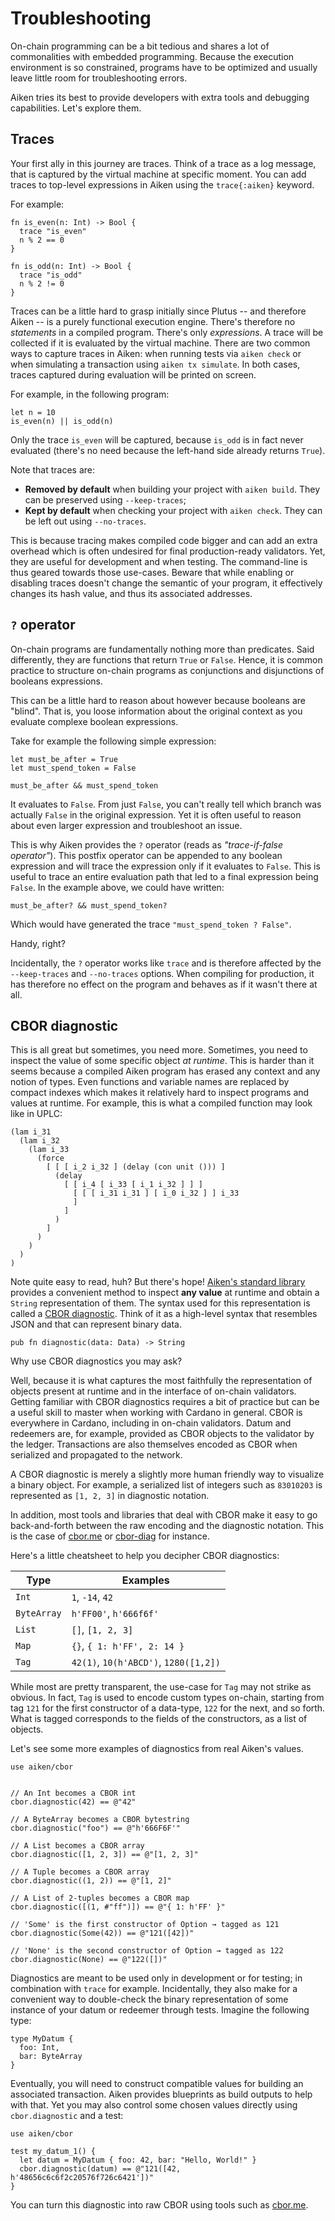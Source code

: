 
# Troubleshooting

On-chain programming can be a bit tedious and shares a lot of commonalities with embedded programming. Because the execution environment is so constrained, programs have to be optimized and usually leave little room for troubleshooting errors.

Aiken tries its best to provide developers with extra tools and debugging capabilities. Let's explore them.

## Traces

Your first ally in this journey are traces. Think of a trace as a log message, that is captured by the virtual machine at specific moment. You can add traces to top-level expressions in Aiken using the `trace{:aiken}` keyword.

For example:

```aiken
fn is_even(n: Int) -> Bool {
  trace "is_even"
  n % 2 == 0
}

fn is_odd(n: Int) -> Bool {
  trace "is_odd"
  n % 2 != 0
}
```

Traces can be a little hard to grasp initially since Plutus -- and therefore Aiken -- is a purely functional execution engine. There's therefore no _statements_ in a compiled program. There's only _expressions_. A trace will be collected if it is evaluated by the virtual machine. There are two common ways to capture traces in Aiken: when running tests via `aiken check` or when simulating a transaction using `aiken tx simulate`. In both cases, traces captured during evaluation will be printed on screen.

For example, in the following program:

```aiken
let n = 10
is_even(n) || is_odd(n)
```

Only the trace `is_even` will be captured, because `is_odd` is in fact never evaluated (there's no need because the left-hand side already returns `True`).

<Callout type="warning">
  Note that traces are:

  - **Removed by default** when building your project with `aiken build`. They can be preserved using `--keep-traces`;
  - **Kept by default** when checking your project with `aiken check`. They can be left out using `--no-traces`.

  This is because tracing makes compiled code bigger and can add an extra overhead which is often undesired for final production-ready validators. Yet, they are useful for development and when testing. The command-line is thus geared towards those use-cases. Beware that while enabling or disabling traces doesn't change the semantic of your program, it effectively changes its hash value, and thus its associated addresses.
</Callout>

## `?` operator

On-chain programs are fundamentally nothing more than predicates. Said differently, they are functions that return `True` or `False`. Hence, it is common practice to structure on-chain programs as conjunctions and disjunctions of booleans expressions.

This can be a little hard to reason about however because booleans are "blind". That is, you loose information about the original context as you evaluate complexe boolean expressions.

Take for example the following simple expression:

```aiken
let must_be_after = True
let must_spend_token = False

must_be_after && must_spend_token
```

It evaluates to `False`. From just `False`, you can't really tell which branch was actually `False` in the original expression. Yet it is often useful to reason about even larger expression and troubleshoot an issue.

This is why Aiken provides the `?` operator (reads as _"trace-if-false operator"_). This postfix operator can be appended to any boolean expression and will trace the expression only if it evaluates to `False`. This is useful to trace an entire evaluation path that led to a final expression being `False`. In the example above, we could have written:

```aiken
must_be_after? && must_spend_token?
```

Which would have generated the trace `"must_spend_token ? False"`.

Handy, right?

Incidentally, the `?` operator works like `trace` and is therefore affected by the `--keep-traces` and `--no-traces` options. When compiling for production, it has therefore no effect on the program and behaves as if it wasn't there at all.

## CBOR diagnostic

This is all great but sometimes, you need more. Sometimes, you need to inspect the value of some specific object _at runtime_. This is harder than it seems because a compiled Aiken program has erased any context and any notion of types. Even functions and variable names are replaced by compact indexes which makes it relatively hard to inspect programs and values at runtime. For example, this is what a compiled function may look like in UPLC:

```
(lam i_31
  (lam i_32
    (lam i_33
      (force
        [ [ [ i_2 i_32 ] (delay (con unit ())) ]
          (delay
            [ [ i_4 [ i_33 [ i_1 i_32 ] ] ]
              [ [ [ i_31 i_31 ] [ i_0 i_32 ] ] i_33
              ]
            ]
          )
        ]
      )
    )
  )
)
```

Note quite easy to read, huh? But there's hope! [Aiken's standard library](https://aiken-lang.github.io/stdlib/) provides a convenient method to inspect **any value** at runtime and obtain a `String` representation of them. The syntax used for this representation is called a [CBOR diagnostic](https://www.rfc-editor.org/rfc/rfc8949#name-diagnostic-notation). Think of it as a high-level syntax that resembles JSON and that can represent binary data.

```aiken filename="aiken/cbor"
pub fn diagnostic(data: Data) -> String
```

Why use CBOR diagnostics you may ask?

Well, because it is what captures the most faithfully the representation of objects present at runtime and in the interface of on-chain validators. Getting familiar with CBOR diagnostics requires a bit of practice but can be a useful skill to master when working with Cardano in general. CBOR is everywhere in Cardano, including in on-chain validators. Datum and redeemers are, for example, provided as CBOR objects to the validator by the ledger. Transactions are also themselves encoded as CBOR when serialized and propagated to the network.

A CBOR diagnostic is merely a slightly more human friendly way to visualize a binary object. For example, a serialized list of integers such as `83010203` is represented as `[1, 2, 3]` in diagnostic notation.

In addition, most tools and libraries that deal with CBOR make it easy to go back-and-forth between the raw encoding and the diagnostic notation. This is the case of [cbor.me](https://cbor.me) or [cbor-diag](https://github.com/cabo/cbor-diag) for instance.

Here's a little cheatsheet to help you decipher CBOR diagnostics:

| Type        | Examples                              |
| ---         | ---                                   |
| `Int`       | `1`, `-14`, `42`                      |
| `ByteArray` | `h'FF00'`, `h'666f6f'`                |
| `List`      | `[]`, `[1, 2, 3]`                     |
| `Map`       | `{}`, `{ 1: h'FF', 2: 14 }`           |
| `Tag`       | `42(1)`, `10(h'ABCD')`, `1280([1,2])` |

While most are pretty transparent, the use-case for `Tag` may not strike as obvious. In fact, `Tag` is used to encode custom types on-chain, starting from tag `121` for the first constructor of a data-type, `122` for the next, and so forth. What is tagged corresponds to the fields of the constructors, as a list of objects.

Let's see some more examples of diagnostics from real Aiken's values.

```aiken
use aiken/cbor


// An Int becomes a CBOR int
cbor.diagnostic(42) == @"42"

// A ByteArray becomes a CBOR bytestring
cbor.diagnostic("foo") == @"h'666F6F'"

// A List becomes a CBOR array
cbor.diagnostic([1, 2, 3]) == @"[1, 2, 3]"

// A Tuple becomes a CBOR array
cbor.diagnostic((1, 2)) == @"[1, 2]"

// A List of 2-tuples becomes a CBOR map
cbor.diagnostic([(1, #"ff")]) == @"{ 1: h'FF' }"

// 'Some' is the first constructor of Option → tagged as 121
cbor.diagnostic(Some(42)) == @"121([42])"

// 'None' is the second constructor of Option → tagged as 122
cbor.diagnostic(None) == @"122([])"
```

Diagnostics are meant to be used only in development or for testing; in combination with `trace` for example. Incidentally, they also make for a convenient way to double-check the binary representation of some instance of your datum or redeemer through tests. Imagine the following type:

```aiken
type MyDatum {
  foo: Int,
  bar: ByteArray
}
```

Eventually, you will need to construct compatible values for building an associated transaction. Aiken provides blueprints as build outputs to help with that. Yet you may also control some chosen values directly using `cbor.diagnostic` and a test:

```aiken
use aiken/cbor

test my_datum_1() {
  let datum = MyDatum { foo: 42, bar: "Hello, World!" }
  cbor.diagnostic(datum) == @"121([42, h'48656c6c6f2c20576f726c6421'])"
}
```

You can turn this diagnostic into raw CBOR using tools such as [cbor.me](https://cbor.me/?diag=121([42,%20h%2748656c6c6f2c20576f726c6421%27])).
